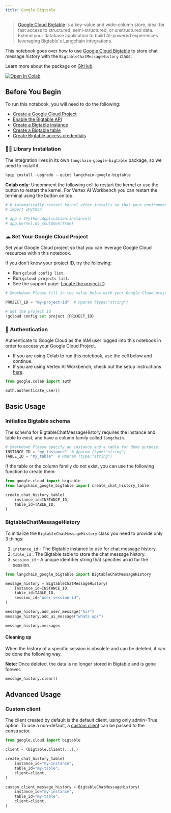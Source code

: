 ```yaml
---
title: Google Bigtable
---
```


> [Google Cloud Bigtable](https://cloud.google.com/bigtable) is a key-value and wide-column store, ideal for fast access to structured, semi-structured, or unstructured data. Extend your database application to build AI-powered experiences leveraging Bigtable's Langchain integrations.

This notebook goes over how to use [Google Cloud Bigtable](https://cloud.google.com/bigtable) to store chat message history with the `BigtableChatMessageHistory` class.

Learn more about the package on [GitHub](https://github.com/googleapis/langchain-google-bigtable-python/).

[![Open In Colab](https://colab.research.google.com/assets/colab-badge.svg)](https://colab.research.google.com/github/googleapis/langchain-google-bigtable-python/blob/main/docs/chat_message_history.ipynb)


## Before You Begin

To run this notebook, you will need to do the following:

* [Create a Google Cloud Project](https://developers.google.com/workspace/guides/create-project)
* [Enable the Bigtable API](https://console.cloud.google.com/flows/enableapi?apiid=bigtable.googleapis.com)
* [Create a Bigtable instance](https://cloud.google.com/bigtable/docs/creating-instance)
* [Create a Bigtable table](https://cloud.google.com/bigtable/docs/managing-tables)
* [Create Bigtable access credentials](https://developers.google.com/workspace/guides/create-credentials)

### 🦜🔗 Library Installation

The integration lives in its own `langchain-google-bigtable` package, so we need to install it.


```python
%pip install -upgrade --quiet langchain-google-bigtable
```

**Colab only**: Uncomment the following cell to restart the kernel or use the button to restart the kernel. For Vertex AI Workbench you can restart the terminal using the button on top.


```python
# # Automatically restart kernel after installs so that your environment can access the new packages
# import IPython

# app = IPython.Application.instance()
# app.kernel.do_shutdown(True)
```

### ☁ Set Your Google Cloud Project
Set your Google Cloud project so that you can leverage Google Cloud resources within this notebook.

If you don't know your project ID, try the following:

* Run `gcloud config list`.
* Run `gcloud projects list`.
* See the support page: [Locate the project ID](https://support.google.com/googleapi/answer/7014113).


```python
# @markdown Please fill in the value below with your Google Cloud project ID and then run the cell.

PROJECT_ID = "my-project-id"  # @param {type:"string"}

# Set the project id
!gcloud config set project {PROJECT_ID}
```

### 🔐 Authentication

Authenticate to Google Cloud as the IAM user logged into this notebook in order to access your Google Cloud Project.

- If you are using Colab to run this notebook, use the cell below and continue.
- If you are using Vertex AI Workbench, check out the setup instructions [here](https://github.com/GoogleCloudPlatform/generative-ai/tree/main/setup-env).


```python
from google.colab import auth

auth.authenticate_user()
```

## Basic Usage

### Initialize Bigtable schema

The schema for BigtableChatMessageHistory requires the instance and table to exist, and have a column family called `langchain`.


```python
# @markdown Please specify an instance and a table for demo purpose.
INSTANCE_ID = "my_instance"  # @param {type:"string"}
TABLE_ID = "my_table"  # @param {type:"string"}
```

If the table or the column family do not exist, you can use the following function to create them:


```python
from google.cloud import bigtable
from langchain_google_bigtable import create_chat_history_table

create_chat_history_table(
    instance_id=INSTANCE_ID,
    table_id=TABLE_ID,
)
```

### BigtableChatMessageHistory

To initialize the `BigtableChatMessageHistory` class you need to provide only 3 things:

1. `instance_id` - The Bigtable instance to use for chat message history.
1. `table_id` : The Bigtable table to store the chat message history.
1. `session_id` - A unique identifier string that specifies an id for the session.


```python
from langchain_google_bigtable import BigtableChatMessageHistory

message_history = BigtableChatMessageHistory(
    instance_id=INSTANCE_ID,
    table_id=TABLE_ID,
    session_id="user-session-id",
)

message_history.add_user_message("hi!")
message_history.add_ai_message("whats up?")
```


```python
message_history.messages
```

#### Cleaning up

When the history of a specific session is obsolete and can be deleted, it can be done the following way.

**Note:** Once deleted, the data is no longer stored in Bigtable and is gone forever.


```python
message_history.clear()
```

## Advanced Usage

### Custom client
The client created by default is the default client, using only admin=True option. To use a non-default, a [custom client](https://cloud.google.com/python/docs/reference/bigtable/latest/client#class-googlecloudbigtableclientclientprojectnone-credentialsnone-readonlyfalse-adminfalse-clientinfonone-clientoptionsnone-adminclientoptionsnone-channelnone) can be passed to the constructor.


```python
from google.cloud import bigtable

client = (bigtable.Client(...),)

create_chat_history_table(
    instance_id="my-instance",
    table_id="my-table",
    client=client,
)

custom_client_message_history = BigtableChatMessageHistory(
    instance_id="my-instance",
    table_id="my-table",
    client=client,
)
```
